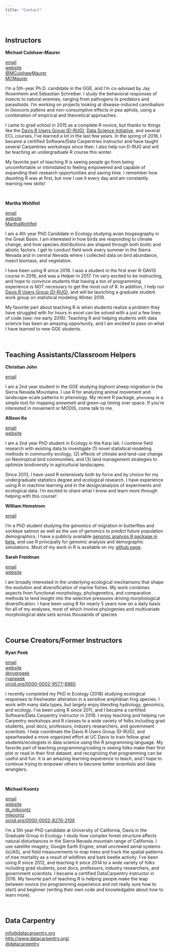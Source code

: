 ```yaml
---
title: "Contact"
---
```


<br>

## Instructors

**Michael Culshaw-Maurer** 

<i class="fa fa-envelope-square" aria-hidden="true"></i> [email](mailto:mjculshawmaurer@ucdavis.edu)  
[<i class="fa fa-globe" aria-hidden="true"></i> website](https://mcmaurer.github.io/)  
[<i class="fa fa-twitter-square" aria-hidden="true"></i> \@MCulshawMaurer](https://twitter.com/MCulshawMaurer)  
[<i class="fa fa-github-square" aria-hidden="true"></i> MCMaurer](https://github.com/mcmaurer)  

I'm a 5th-year Ph.D. candidate in the GGE, and I'm co-advised by Jay Rosenheim and Sebastian Schreiber. I study the behavioral responses of insects to natural enemies, ranging from pathogens to predators and parasitoids. I'm working on projects looking at disease-induced cannibalism in *Geocoris pallens* and non-consumptive effects in pea aphids, using a combination of empirical and theoretical approaches.

I came to grad school in 2015 as a complete R novice, but thanks to things like the [Davis R Users Group (D-RUG)](https://d-rug.github.io/), [Data Science Initiative](dsi.ucdavis.edu), and several ECL courses, I've learned a lot in the last few years. In the spring of 2018, I became a certified Software/Data Carpentries instructor and have taught several Carpentries workshops since then. I also help run D-RUG and will be teaching an undergraduate R course this winter.

My favorite part of teaching R is seeing people go from being uncomfortable or intimidated to feeling empowered and capable of expanding their research opportunities and saving time. I remember how daunting R was at first, but now I use it every day and am constantly learning new skills!

<br>

**Martha Wohlfeil** 

<i class="fa fa-envelope-square" aria-hidden="true"></i> [email](mailto:mwohlfeil@ucdavis.edu)  
[<i class="fa fa-globe" aria-hidden="true"></i> website](https://marthawohlfeil.github.io/)  
[<i class="fa fa-github-square" aria-hidden="true"></i> MarthaWohlfeil](https://github.com/MarthaWohlfeil)  

I am a 4th year PhD Candidate in Ecology studying avian biogeography in the Great Basin. I am interested in how birds are responding to climate change, and how species distributions are shaped through both biotic and abiotic factors. I get to conduct field work every summer in the Sierra Nevada and in central Nevada where I collected data on bird abundance, insect biomass, and vegetation. 

I have been using R since 2016. I was a student in the first ever R-DAVIS course in 2016, and was a Helper in 2017. I'm very excited to be instructing, and hope to convince students that having a ton of programming experience is NOT necessary to get the most out of R. In addition, I help run [Davis R Users Group (D-RUG)](http://d-rug.github.io/), and will be launching a graduate student work group on statistical modeling Winter 2019. 

My favorite part about teaching R is when students realize a problem they have struggled with for hours in excel can be solved with a just a few lines of code (see: me early 2016). Teaching R and helping students with data science has been an amazing opportunity, and I am excited to pass on what I have learned to new GGE students. 

<br>

## Teaching Assistants/Classroom Helpers

**Christian John**

<i class="fa fa-envelope-square" aria-hidden="true"></i> [email](mailto:cjohn@ucdavis.edu) 

I am a 2nd year student in the GGE studying bighorn sheep migration in the Sierra Nevada Mountains. I use R for analyzing animal movement and landscape-scale patterns in phenology. My recent R package, `phenomap` is a simple tool for mapping snowmelt and green-up timing over space. If you're interested in movement or MODIS, come talk to me.

**Allison Ke**

<i class="fa fa-envelope-square" aria-hidden="true"></i> [email](mailto:ake@ucdavis.edu)  
[<i class="fa fa-globe" aria-hidden="true"></i> website](https://a-ke.weebly.com/) 

I am a 2nd year PhD student in Ecology in the Karp lab. I combine field research with existing data to investigate (1) novel statistical modeling methods in community ecology, (2) effects of climate and land-use change on Neotropical bird communities, and (3) land management strategies to optimize biodiversity in agricultural landscapes.

Since 2013, I have used R extensively both by force and by choice for my undergraduate statistics degree and ecological research. I have experience using R in machine learning and in the design/analysis of experiments and ecological data. I'm excited to share what I know and learn more through helping with this course!

**William Hemstrom**

<i class="fa fa-envelope-square" aria-hidden="true"></i> [email](mailto:whemstrom@ucdavis.edu) 

I'm a PhD student studying the genomics of migration in butterflies and sockeye salmon as well as the use of genomics to predict future population demographics. I have a publicly available [genomic analysis R package in beta](https://github.com/hemstrow/snpR), and use R principally for genomic analysis and demographic simulations. Most of my work in R is available on my [github page](https://github.com/hemstrow).

**Sarah Freidman**

<i class="fa fa-envelope-square" aria-hidden="true"></i> [email](mailto:sarahtfried@gmail.com)  
[<i class="fa fa-globe" aria-hidden="true"></i> website](fishbiologist.wordpress.com) 

I am broadly interested in the underlying ecological mechanisms that shape the evolution and diversification of marine fishes. My work combines aspects from functional morphology, phylogenetics, and comparative methods to lend insight into the selective pressures driving morphological diversification. I have been using R for nearly 5 years now on a daily basis for all of my analyses, most of which involve phylogenies and multivariate morphological data sets across thousands of species

<br>

## Course Creators/Former Instructors

**Ryan Peek** 

<i class="fa fa-envelope-square" aria-hidden="true"></i> [email](mailto:rapeek@ucdavis.edu)  
[<i class="fa fa-globe" aria-hidden="true"></i> website](https://ryanpeek.github.io/)  
[<i class="fa fa-twitter-square" aria-hidden="true"></i> \@riverpeek](https://twitter.com/riverpeek)  
[<i class="fa fa-github-square" aria-hidden="true"></i> ryanpeek](https://github.com/ryanpeek)  
[<i class="ai ai-orcid-square"></i> orcid.org/0000-0002-9577-6885](https://orcid.org/0000-0002-9577-6885)   

I recently completed my PhD in Ecology (2018) studying ecological responses to freshwater alteration in a sensitive amphibian frog species. I work with many data types, but largely enjoy blending hydrology, genomics, and ecology. I’ve been using R since 2011, and I became a certified Software/Data Carpentry instructor in 2016. I enjoy teaching and helping run Carpentry workshops and R classes to a wide variety of folks including grad students, post docs, professors, industry researchers, and government scientists. I help coordinate the Davis R Users Group (D-RUG), and spearheaded a more organized effort at UC Davis to train fellow grad students/ecologists in data science using the R programming language. My favorite part of teaching programming/coding is seeing folks make their first plot or read in their first dataset, and recognizing that programming can be useful and fun. It is an amazing learning experience to teach, and I hope to continue trying to empower others to become better scientists and data wranglers.

<br>

**Michael Koontz** 

<i class="fa fa-envelope-square" aria-hidden="true"></i> [email](mailto:mikoontz@gmail.com)  
[<i class="fa fa-globe" aria-hidden="true"></i> website](https://michaeljkoontz.weebly.com/)  
[<i class="fa fa-twitter-square" aria-hidden="true"></i> \@_mikoontz](https://twitter.com/_mikoontz)  
[<i class="fa fa-github-square" aria-hidden="true"></i> mikoontz](https://github.com/mikoontz)  
[<i class="ai ai-orcid-square"></i> orcid.org/0000-0002-8276-210X](https://orcid.org/0000-0002-8276-210X)  

I'm a 5th year PhD candidate at University of California, Davis in the Graduate Group in Ecology. I study how complex forest structure affects natural disturbances in the Sierra Nevada mountain range of California. I use satellite imagery, Google Earth Engine, small uncrewed aerial systems (sUAS), and field measurements to map trees and track the spatial patterns of tree mortality as a result of wildfires and bark beetle activity.
I've been using R since 2012, and teaching it since 2014 to a wide variety of folks including grad students, post docs, professors, industry researchers, and government scientists. I became a certified DataCarpentry instructor in 2016.
My favorite part of teaching R is helping people make the leap between novice (no programming experience and not really sure how to start) and beginner (writing their own code and knowledgable about *how* to learn more). 

<br>


## Data Carpentry  

<i class="fa fa-envelope-square" aria-hidden="true"></i> [info@datacarpentry.org](mailto:info@datacarpentry.org)  
[<i class="fa fa-globe" aria-hidden="true"></i> http://www.datacarpentry.org/](http://www.datacarpentry.org/)  
[<i class="fa fa-twitter-square" aria-hidden="true"></i> \@datacarpentry](https://twitter.com/datacarpentry)  
